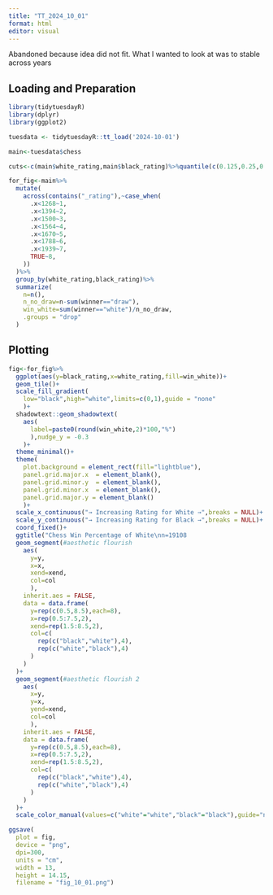 ```yaml
---
title: "TT_2024_10_01"
format: html
editor: visual
---
```


Abandoned because idea did not fit. What I wanted to look at was to stable across years

## Loading and Preparation

```r
library(tidytuesdayR)
library(dplyr)
library(ggplot2)

tuesdata <- tidytuesdayR::tt_load('2024-10-01')

main<-tuesdata$chess

cuts<-c(main$white_rating,main$black_rating)%>%quantile(c(0.125,0.25,0.375,0.5,0.625,0.75,0.875))

for_fig<-main%>%
  mutate(
    across(contains("_rating"),~case_when(
      .x<1268~1,
      .x<1394~2,
      .x<1500~3,
      .x<1564~4,
      .x<1670~5,
      .x<1788~6,
      .x<1939~7,
      TRUE~8,
    ))
  )%>%
  group_by(white_rating,black_rating)%>%
  summarize(
    n=n(),
    n_no_draw=n-sum(winner=="draw"),
    win_white=sum(winner=="white")/n_no_draw,
    .groups = "drop"
  )

```

## Plotting

```r

fig<-for_fig%>%
  ggplot(aes(y=black_rating,x=white_rating,fill=win_white))+
  geom_tile()+
  scale_fill_gradient(
    low="black",high="white",limits=c(0,1),guide = "none"
    )+
  shadowtext::geom_shadowtext(
    aes(
      label=paste0(round(win_white,2)*100,"%")
      ),nudge_y = -0.3
    )+
  theme_minimal()+
  theme(
    plot.background = element_rect(fill="lightblue"),
    panel.grid.major.x  = element_blank(),
    panel.grid.minor.y  = element_blank(),
    panel.grid.minor.x  = element_blank(),
    panel.grid.major.y = element_blank() 
    )+
  scale_x_continuous("→ Increasing Rating for White →",breaks = NULL)+
  scale_y_continuous("→ Increasing Rating for Black →",breaks = NULL)+
  coord_fixed()+
  ggtitle("Chess Win Percentage of White\nn=19108                                      #TidyTuesday")+
  geom_segment(#aesthetic flourish
    aes(
      y=y,
      x=x,
      xend=xend,
      col=col
      ),
    inherit.aes = FALSE,
    data = data.frame(
      y=rep(c(0.5,8.5),each=8),
      x=rep(0.5:7.5,2),
      xend=rep(1.5:8.5,2),
      col=c(
        rep(c("black","white"),4),
        rep(c("white","black"),4)
      )
    )
  )+
  geom_segment(#aesthetic flourish 2
    aes(
      x=y,
      y=x,
      yend=xend,
      col=col
      ),
    inherit.aes = FALSE,
    data = data.frame(
      y=rep(c(0.5,8.5),each=8),
      x=rep(0.5:7.5,2),
      xend=rep(1.5:8.5,2),
      col=c(
        rep(c("black","white"),4),
        rep(c("white","black"),4)
      )
    )
  )+
  scale_color_manual(values=c("white"="white","black"="black"),guide="none")

ggsave(
  plot = fig,
  device = "png",
  dpi=300,
  units = "cm",
  width = 13,
  height = 14.15,
  filename = "fig_10_01.png")
```
